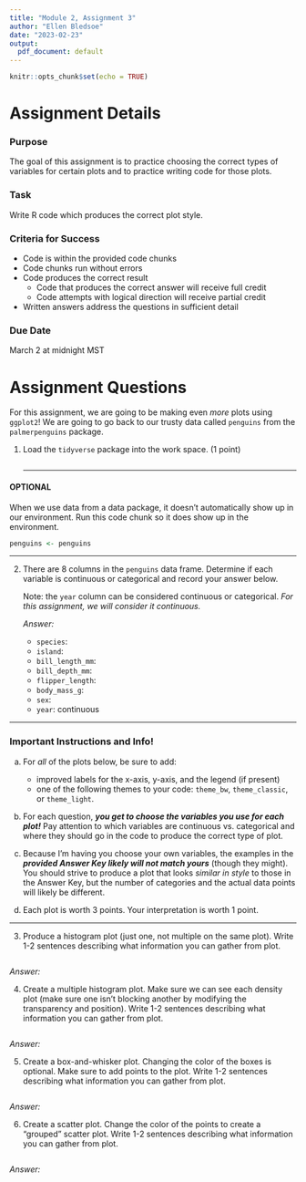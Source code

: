 ```yaml
---
title: "Module 2, Assignment 3"
author: "Ellen Bledsoe"
date: "2023-02-23"
output:
  pdf_document: default
---
```


```r
knitr::opts_chunk$set(echo = TRUE)
```

# Assignment Details

### Purpose

The goal of this assignment is to practice choosing the correct types of variables for certain plots and to practice writing code for those plots.

### Task

Write R code which produces the correct plot style.

### Criteria for Success

-   Code is within the provided code chunks
-   Code chunks run without errors
-   Code produces the correct result
    -   Code that produces the correct answer will receive full credit
    -   Code attempts with logical direction will receive partial credit
-   Written answers address the questions in sufficient detail

### Due Date

March 2 at midnight MST

# Assignment Questions

For this assignment, we are going to be making even *more* plots using `ggplot2`! We are going to go back to our trusty data called `penguins` from the `palmerpenguins` package.

1.  Load the `tidyverse` package into the work space. (1 point)

    ```r

    ```

    ------------------------------------------------------------------------

#### OPTIONAL

When we use data from a data package, it doesn't automatically show up in our environment. Run this code chunk so it does show up in the environment.

```r
penguins <- penguins
```

------------------------------------------------------------------------

2.  There are 8 columns in the `penguins` data frame. Determine if each variable is continuous or categorical and record your answer below.

    Note: the `year` column can be considered continuous or categorical. *For this assignment, we will consider it continuous.*

    *Answer:*

    -   `species`:
    -   `island`:
    -   `bill_length_mm`:
    -   `bill_depth_mm`:
    -   `flipper_length`:
    -   `body_mass_g`:
    -   `sex`:
    -   `year`: continuous

------------------------------------------------------------------------

### Important Instructions and Info!

(a) For *all* of the plots below, be sure to add:

    -   improved labels for the x-axis, y-axis, and the legend (if present)
    -   one of the following themes to your code: `theme_bw`, `theme_classic`, or `theme_light`.

(b) For each question, ***you get to choose the variables you use for each plot!*** Pay attention to which variables are continuous vs. categorical and where they should go in the code to produce the correct type of plot.

(c) Because I'm having you choose your own variables, the examples in the ***provided Answer Key likely will not match yours*** (though they might). You should strive to produce a plot that looks *similar in style* to those in the Answer Key, but the number of categories and the actual data points will likely be different.

(d) Each plot is worth 3 points. Your interpretation is worth 1 point.

------------------------------------------------------------------------

3.  Produce a histogram plot (just one, not multiple on the same plot). Write 1-2 sentences describing what information you can gather from plot.

```r

```

*Answer:*

4.  Create a multiple histogram plot. Make sure we can see each density plot (make sure one isn't blocking another by modifying the transparency and position). Write 1-2 sentences describing what information you can gather from plot.

```r

```

*Answer:*

5.  Create a box-and-whisker plot. Changing the color of the boxes is optional. Make sure to add points to the plot. Write 1-2 sentences describing what information you can gather from plot.

```r

```

*Answer:*

6.  Create a scatter plot. Change the color of the points to create a "grouped" scatter plot. Write 1-2 sentences describing what information you can gather from plot. 

```r

```

*Answer:*
